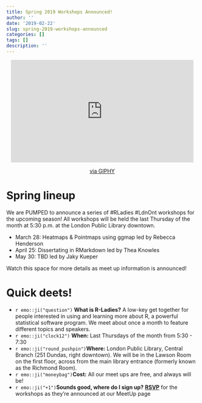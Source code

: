 ```yaml
---
title: Spring 2019 Workshops Announced!
author: ''
date: '2019-02-22'
slug: spring-2019-workshops-announced
categories: []
tags: []
description: ''
---
```


<center>
<iframe src="https://giphy.com/embed/9MJ7eHnB9R7HmUDq0B" width="480" height="270" frameBorder="0" class="giphy-embed" allowFullScreen></iframe><p><a href="https://giphy.com/gifs/rupaulsdragrace-episode-11-rupauls-drag-race-9MJ7eHnB9R7HmUDq0B">via GIPHY</a></p>
</center>


# Spring lineup

We are PUMPED to announce a series of #RLadies #LdnOnt workshops for the upcoming season! All workshops will be held the last Thursday of the month at 5:30 p.m. at the London Public Library downtown.

- March 28: Heatmaps & Pointmaps using ggmap led by Rebecca Henderson
- April 25: Dissertating in RMarkdown led by Thea Knowles
- May 30: TBD led by Jaky Kueper

Watch this space for more details as meet up information is announced!

# Quick deets!

- `r emo::ji("question")` **What is R-Ladies?** A low-key get together for people interested in using and learning more about R, a powerful statistical software program. We meet about once a month to feature different topics and speakers. 
- `r emo::ji("clock12")` **When:** Last Thursdays of the month from 5:30 - 7:30
- `r emo::ji("round_pushpin")`**Where:** London Public Library, Central Branch (251 Dundas, right downtown). We will be in the Lawson Room on the first floor, across from the main library entrance (formerly known as the Richmond Room).
-  `r emo::ji("moneybag")`**Cost:** All our meet ups are free, and always will be!
-  `r emo::ji("+1")`**Sounds good, where do I sign up?** [**RSVP**](https://www.meetup.com/rladies-ldnont/) for the workshops as they're announced at our MeetUp page